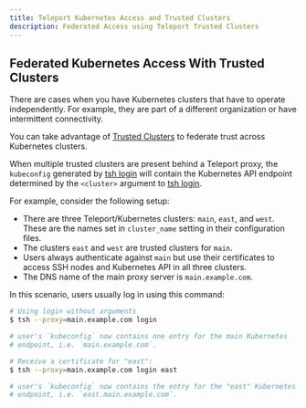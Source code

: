 ```yaml
---
title: Teleport Kubernetes Access and Trusted Clusters
description: Federated Access using Teleport Trusted Clusters
---
```


## Federated Kubernetes Access With Trusted Clusters

There are cases when you have Kubernetes clusters that have to operate independently. For example, they are part of a different organization or have intermittent connectivity.

You can take advantage of [Trusted Clusters](../../trustedclusters.mdx)
to federate trust across Kubernetes clusters.

When multiple trusted clusters are present behind a Teleport proxy, the
`kubeconfig` generated by [tsh login](../../cli-docs.mdx#tsh-login) will contain the
Kubernetes API endpoint determined by the `<cluster>` argument to [tsh
login](../../cli-docs.mdx#tsh-login).

For example, consider the following setup:

- There are three Teleport/Kubernetes clusters: `main`, `east`, and `west`. These
  are the names set in `cluster_name` setting in their configuration files.
- The clusters `east` and `west` are trusted clusters for `main`.
- Users always authenticate against `main` but use their certificates to access
  SSH nodes and Kubernetes API in all three clusters.
- The DNS name of the main proxy server is `main.example.com`.

In this scenario, users usually log in using this command:

```bash
# Using login without arguments
$ tsh --proxy=main.example.com login

# user's `kubeconfig` now contains one entry for the main Kubernetes
# endpoint, i.e. `main.example.com`.

# Receive a certificate for "east":
$ tsh --proxy=main.example.com login east

# user's `kubeconfig` now contains the entry for the "east" Kubernetes
# endpoint, i.e. `east.main.example.com`.
```
